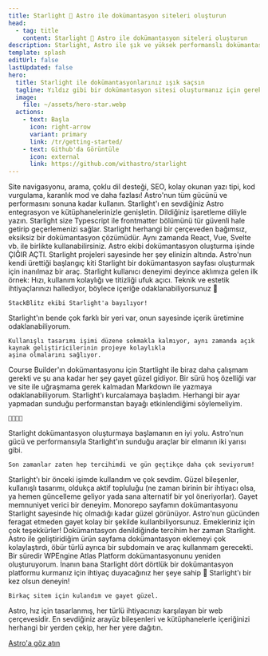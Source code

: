 ```yaml
---
title: Starlight 🌟 Astro ile dokümantasyon siteleri oluşturun
head:
  - tag: title
    content: Starlight 🌟 Astro ile dokümantasyon siteleri oluşturun
description: Starlight, Astro ile şık ve yüksek performanslı dokümantasyon siteleri oluşturmanıza yardımcı olur.
template: splash
editUrl: false
lastUpdated: false
hero:
  title: Starlight ile dokümantasyonlarınız ışık saçsın
  tagline: Yıldız gibi bir dokümantasyon sitesi oluşturmanız için gereken her şey burada. Hızlı, erişilebilir ve kullanımı kolay.
  image:
    file: ~/assets/hero-star.webp
  actions:
    - text: Başla
      icon: right-arrow
      variant: primary
      link: /tr/getting-started/
    - text: Github'da Görüntüle
      icon: external
      link: https://github.com/withastro/starlight
---
```



<CardGrid stagger>
	<Card title="Keyif veren dokümantasyon" icon="open-book">
		Site navigasyonu, arama, çoklu dil desteği, SEO, kolay okunan yazı tipi, kod
		vurgulama, karanlık mod ve daha fazlası!
	</Card>
	<Card title="Arkasında Astro var" icon="rocket">
		Astro'nun tüm gücünü ve performasını sonuna kadar kullanın. Starlight'ı en
		sevdiğiniz Astro entegrasyon ve kütüphanelerinizle genişletin.
	</Card>
	<Card title="Markdown, Markdoc ve MDX" icon="document">
		Dildiğiniz işaretleme diliyle yazın. Starlight size Typescript ile
		frontmatter bölümünü tür güvenli hale getirip geçerlemenizi sağlar.
	</Card>
	<Card title="Kendi arayüz bileşenlerinizi getirin" icon="puzzle">
		Starlight herhangi bir çerçeveden bağımsız, eksiksiz bir dokümantasyon
		çözümüdür. Aynı zamanda React, Vue, Svelte vb. ile birlikte
		kullanabilirsiniz.
	</Card>
</CardGrid>

<TestimonialGrid title="İnsanlar neler söylüyor">
  <Testimonial
    name="Rachel"
    handle="rachelnabors"
    cite="https://twitter.com/astrodotbuild/status/1724934718745915558"
  >
	  Astro ekibi dokümantasyon oluşturma işinde ÇIĞIR AÇTI. Starlight projeleri sayesinde her şey elinizin altında.
  </Testimonial>
  <Testimonial
    name="Flavio"
    handle="flaviocopes"
    cite="https://twitter.com/flaviocopes/status/1738237658717905108"
  >
	  Astro'nun kendi ürettiği başlangıç kiti Starlight bir dokümantasyon sayfası oluşturmak için inanılmaz bir araç.
  </Testimonial>
  <Testimonial
    name="Tomek"
    handle="sulco"
    cite="https://twitter.com/sulco/status/1735610348730802342"
  >
    Starlight kullanıcı deneyimi deyince aklımıza gelen ilk örnek: Hızı, kullanım kolaylığı
    ve titizliği ufuk açıcı. Teknik ve estetik ihtiyaçlarınızı hallediyor, böylece içeriğe
    odaklanabiliyorsunuz 👏

    StackBlitz ekibi Starlight'a bayılıyor!

  </Testimonial>
  <Testimonial
    name="Roberto"
    handle="RmeetsH"
    cite="https://twitter.com/RmeetsH/status/1735783992018760090"
  >
  	Starlight'ın bende çok farklı bir yeri var, onun sayesinde içerik üretimine odaklanabiliyorum.

    Kullanışlı tasarımı işimi düzene sokmakla kalmıyor, aynı zamanda açık kaynak geliştiricilerinin projeye kolaylıkla
    aşina olmalarını sağlıyor.

  </Testimonial>
  <Testimonial
    name="Joel"
    handle="jhooks"
    cite="https://twitter.com/jhooks/status/1727405160547418405"
  >
    Course Builder'ın dokümantasyonu için Startlight ile biraz daha çalışmam gerekti ve şu ana kadar her şey gayet güzel gidiyor.
    Bir sürü hoş özelliği var ve site ile uğraşmama gerek kalmadan Markdown ile yazmaya odaklanabiliyorum.

  </Testimonial>
  <Testimonial
    name="Rick"
    handle="rick_viscomi"
    cite="https://twitter.com/rick_viscomi/status/1665867447910510593"
  >
    Starlight'ı kurcalamaya başladım. Herhangi bir ayar yapmadan sunduğu performanstan bayağı etkinlendiğimi söylemeliyim.

    💯💯💯💯

  </Testimonial>
  <Testimonial
    name="Nicolas"
    handle="beaussan"
    cite="https://twitter.com/beaussan/status/1735625189583466893"
  >
    Starlight dokümantasyon oluşturmaya başlamanın en iyi yolu. Astro'nun gücü ve performansıyla
    Starlight'ın sunduğu araçlar bir elmanın iki yarısı gibi.

    Son zamanlar zaten hep tercihimdi ve gün geçtikçe daha çok seviyorum!

  </Testimonial>
  <Testimonial
    name="Sylwia"
    handle="SylwiaVargas"
    cite="https://x.com/SylwiaVargas/status/1726556825741578286"
  >
    Starlight'ı bir önceki işimde kullandım ve çok sevdim. Güzel bileşenler, kullanışlı tasarımı,
    oldukça aktif topluluğu (ne zaman birinin bir ihtiyacı olsa, ya hemen güncelleme geliyor
    yada sana alternatif bir yol öneriyorlar). Gayet memnuniyet verici bir deneyim.

  </Testimonial>
  <Testimonial
    name="Lou Cyx"
    handle="loucyx"
    cite="https://elk.zone/m.webtoo.ls/@loucyx@mastodon.social/111587380021362284"
  >
    Monorepo sayfamın dokümantasyonu Starlight sayesinde hiç olmadığı kadar güzel görünüyor. Astro'nun gücünden feragat etmeden gayet kolay bir şekilde kullanbiliyorsunuz.
    Emekleriniz için çok teşekkürler!
  </Testimonial>
  <Testimonial
    name="BowTiedWebReaper"
    handle="BowTiedWebReapr"
    cite="https://twitter.com/BowTiedWebReapr/status/1735633399501697517"
  >
    Dokümantasyon denildiğinde tercihim her zaman Starlight. Astro ile geliştiridiğim ürün sayfama dokümantasyon eklemeyi çok kolaylaştırdı, öbür türlü ayrıca bir subdomain
    ve araç kullanmam gerecekti.
  </Testimonial>
  <Testimonial
    name="Jeff"
    handle="J_Everhart383"
    cite="https://twitter.com/J_Everhart383/status/1691900590048292908"
  >
    Bir süredir WPEngine Atlas Platform dokümantasyonunu yeniden oluşturuyorum. İnanın bana Starlight dört dörtlük bir dokümantasyon platformu kurmanız için
    ihtiyaç duyacağınız her şeye sahip&nbsp;🙌
  </Testimonial>
  <Testimonial
    name="Chloe"
    handle="solelychloe"
    cite="https://twitter.com/solelychloe/status/1695115277602628082"
  >
    Starlight'ı bir kez olsun deneyin!

    Birkaç sitem için kulandım ve gayet güzel.

  </Testimonial>
</TestimonialGrid>

<AboutAstro title="">
Astro, hız için tasarlanmış, her türlü ihtiyacınızı karşılayan bir web çerçevesidir.
En sevdiğiniz arayüz bileşenleri ve kütüphanelerle içeriğinizi herhangi bir yerden çekip, her her yere dağıtın.

[Astro'a göz atın](https://astro.build/)

</AboutAstro>
